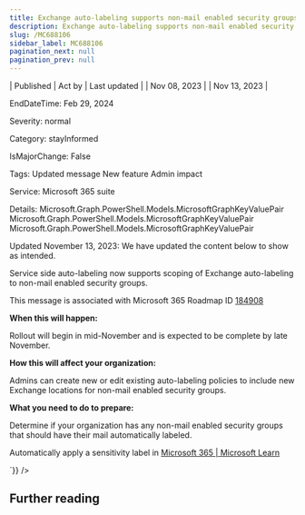 ```yaml
---
title: Exchange auto-labeling supports non-mail enabled security groups
description: Exchange auto-labeling supports non-mail enabled security groups
slug: /MC688106
sidebar_label: MC688106
pagination_next: null
pagination_prev: null
---
```



| Published | Act by | Last updated |
| Nov 08, 2023 |  | Nov 13, 2023 |

EndDateTime: Feb 29, 2024

Severity: normal

Category: stayInformed

IsMajorChange: False

Tags: Updated message New feature Admin impact

Service: Microsoft 365 suite

Details: Microsoft.Graph.PowerShell.Models.MicrosoftGraphKeyValuePair Microsoft.Graph.PowerShell.Models.MicrosoftGraphKeyValuePair Microsoft.Graph.PowerShell.Models.MicrosoftGraphKeyValuePair

<div dangerouslySetInnerHTML={{__html:`
<p style="">Updated November 13, 2023: We have updated the content below to show as intended.</p><p style="">Service side auto-labeling now supports scoping of Exchange auto-labeling to non-mail enabled security groups.</p>
<p>This message is associated with Microsoft 365 Roadmap ID <a href="https://www.microsoft.com/microsoft-365/roadmap?filters=&amp;searchterms=184908" target="_blank">184908</a></p>
<p><b>When this will happen:</b></p>

<p>Rollout will begin in mid-November and is expected to be complete by late November.&nbsp;</p>

<p><b>How this will affect your organization:</b></p>

<p>Admins can create new or edit existing auto-labeling policies to include new Exchange locations for non-mail enabled security groups.</p>
<p><b>What you need to do to prepare:</b></p>
<p>Determine if your organization has any non-mail enabled security groups that should have their mail automatically labeled.</p><p>Automatically apply a sensitivity label in <a href="https://learn.microsoft.com/purview/apply-sensitivity-label-automatically" target="_blank">Microsoft 365 | Microsoft Learn</a></p>
`}} />

## Further reading

